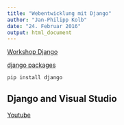 ```yaml
---
title: "Webentwicklung mit Django"
author: "Jan-Philipp Kolb"
date: "24. Februar 2016"
output: html_document
---
```


[Workshop Django](http://www.django-workshop.de/)

[django packages](https://www.djangopackages.com/)

```
pip install django
```

## Django and Visual Studio

[Youtube](https://www.youtube.com/watch?v=KHPoVpL7zHg&index=2&list=PLReL099Y5nRdLgGAdrb_YeTdEnd23s6Ff)